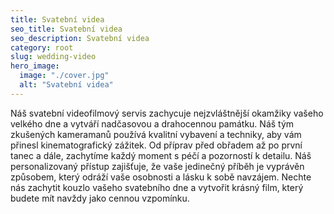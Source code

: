 ```yaml
---
title: Svatební videa
seo_title: Svatební videa
seo_description: Svatební videa
category: root
slug: wedding-video
hero_image:
  image: "./cover.jpg"
  alt: "Svatební videa"
---
```

Náš svatební videofilmový servis zachycuje nejzvláštnější okamžiky vašeho velkého dne a vytváří nadčasovou a drahocennou památku. Náš tým zkušených kameramanů používá kvalitní vybavení a techniky, aby vám přinesl kinematografický zážitek. Od příprav před obřadem až po první tanec a dále, zachytíme každý moment s péčí a pozorností k detailu. Náš personalizovaný přístup zajišťuje, že vaše jedinečný příběh je vyprávěn způsobem, který odráží vaše osobnosti a lásku k sobě navzájem. Nechte nás zachytit kouzlo vašeho svatebního dne a vytvořit krásný film, který budete mít navždy jako cennou vzpomínku.